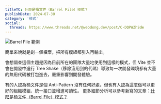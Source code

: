 ```yaml
---
titleTC: 什麼是桶文件（Barrel File）模式？
publishDate: 2024-07-30
category: '模式'
social:
  threads: https://www.threads.net/@webdong.dev/post/C-DQPWZhSde
---
```


![Barrel File 範例](barrel-file-example.webp)

簡單來說就是創一個檔案，把所有模組都引入再輸出。

會想調查這個主題是因為目前所在的團隊大量地使用到這樣的模式，但 Vite 並不會在開發中進行 Tree Shake（移除沒用到的代碼）導致每一次開發環境都有大量的無用代碼被打包進去，嚴重影響到開發體驗。

有的人認為桶文件是個 Anti-Pattern 沒有任何好處，但也有人認為這麼做可以更好的組織模組、統一接口並增進可讀性。
更多細節分析可以參考新寫的文章：[什麼是桶文件（Barrel File）模式？](https://www.webdong.dev/post/what-is-barrel-file/)
